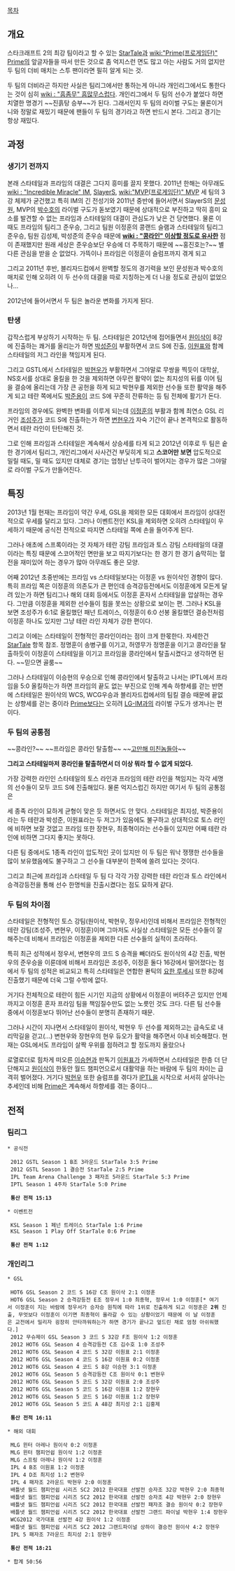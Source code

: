 [[목차]]

== 개요 ==

스타크래프트 2의 최강 팀이라고 할 수 있는 [[StarTale]]과 [[wiki:"Prime(프로게임단)" Prime]]의 앞글자들을 따서 만든 것으로 좀 억지스런 면도 많고 아는 사람도 거의 없지만 두 팀의 더비 매치는 스투 팬이라면 필히 알게 되는 것.

두 팀의 더비라곤 하지만 사실은 팀리그에서만 통하는게 아니라 개인리그에서도 통한다는 것이 심히 [[wiki : "흠좀무" 흠많무]]스럽다. 개인리그에서 두 팀의 선수가 붙었다 하면 치열한 명경기 ~~진흙탕 승부~~가 된다. 그래서인지 두 팀의 라이벌 구도는 물론이거니와 정말로 재밌기 때문에 팬들이 두 팀의 경기라고 하면 반드시 본다. 그리고 경기는 항상 재밌다.

== 과정 ==

=== 생기기 전까지 ===

본래 스타테일과 프라임의 대결은 그다지 흥미를 끌지 못했다. 2011년 한해는 아무래도 [[wiki : "Incredible Miracle" IM]], [[SlayerS]], [[wiki:"MVP(프로게임단)" MVP]] 세 팀의 3강 체제가 굳건했고 특히 IM의 긴 전성기와 2011년 중반에 들어서면서 SlayerS의 [[문성원]], MVP의 [[박수호]]의 라이벌 구도가 돋보였기 때문에 상대적으로 부진하고 딱히 흥미 요소를 발견할 수 없는 프라임과 스타테일의 대결이 관심도가 낮은 건 당연했다. 물론 이 때도 프라임의 팀리그 준우승, 그리고 팀원 이정훈의 콩랜드 슬램과 스타테일의 팀리그 준우승, 팀원 김성제, 박성준의 준우승 때문에 '''[[wiki : "콩라인" 이상할 정도로 유사한]]''' 점이 존재했지만 원래 세상은 준우승보단 우승에 더 주목하기 때문에 ~~홍진호는?~~ 별 다른 관심을 받을 순 없었다. 가뜩이나 프라임은 이정훈이 슬럼프까지 겪게 되고

그리고 2011년 후반, 블리자드컵에서 완벽할 정도의 경기력을 보인 문성원과 박수호의 매치로 인해 오히려 이 두 선수의 대결을 따로 지칭하는게 더 나을 정도로 관심이 없었으나...

2012년에 들어서면서 두 팀은 놀라운 변화를 가지게 된다.

=== 탄생 ===

갑작스럽게 부상하기 시작하는 두 팀. 스타테일은 2012년에 접어들면서 [[원이삭]]이 8강에 진출하는 쾌거를 올리는가 하면 [[박성준]]이 부활하면서 코드 S에 진출, [[이원표]]와 함께 스타테일의 저그 라인을 책임지게 된다.

그리고 GSTL에서 스타테일은 [[박현우]]가 부활하면서 그야말로 무쌍을 찍듯이 대학살, NS호서를 상대로 올킬을 한 것을 제외하면 아무런 활약이 없는 최지성의 뒤를 이어 팀을 결승에 올리는데 가장 큰 공헌을 하게 되고 박현우를 제외한 선수들 또한 활약을 해주게 되고 테란 쪽에서도 [[박준용]]이 코드 S에 꾸준히 잔류하는 등 팀 전체에 활기가 돈다.

프라임의 경우에도 완벽한 변화를 이루게 되는데 [[이정훈]]의 부활과 함께 최연소 GSL 리거인 [[조성주]]가 코드 S에 진출하는가 하면 [[변현우]]가 자숙 기간이 끝나 본격적으로 활동하면서 테란 라인이 탄탄해진 것.

그로 인해 프라임과 스타테일은 계속해서 상승세를 타게 되고 2012년 이후로 두 팀은 숱한 경기에서 팀리그, 개인리그에서 사사건건 부딪히게 되고 '''스코어만 보면''' 압도적으로 밀릴 때도, 밀 때도 있지만 대체로 경기는 엄청난 난투극이 벌어지는 경우가 많은 그야말로 라이벌 구도가 만들어진다.

== 특징 ==

2013년 1월 현재는 프라임이 약간 우세, GSL을 제외한 모든 대회에서 프라임이 상대전적으로 우세를 달리고 있다. 그러나 이벤트전인 KSL을 제외하면 오히려 스타테일이 우세하기 때문에 공식전 전적으로 따지면 스타테일 쪽에 손을 들어주게 된다.

그러나 애초에 스프록이라는 것 자체가 테란 강팀 프라임과 토스 강팀 스타테일의 대결이라는 특징 때문에 스코어적인 면만을 보고 따지기보다는 한 경기 한 경기 숨막히는 혈전을 재미있어 하는 경우가 많아 아무래도 좋은 모양.

어째 2012년 초중반에는 프라임 vs 스타테일보다는 이정훈 vs 원이삭인 경향이 많다. 특히 프라임 쪽은 이정훈의 의존도가 큰 편인데 승격강등전에서도 이정훈에게 모든게 달려 있는가 하면 팀리그나 해외 대회 등에서도 이정훈 혼자서 스타테일을 압살하는 경우다. 그만큼 이정훈을 제외한 선수들이 힘을 못쓰는 상황으로 보이는 편. 그러나 KSL을 보면 조성주가 6:1로 올킬했던 패넌 트레이스, 이정훈이 6:0 선봉 올킬했던 결승전처럼 이정훈 하나도 있지만 그냥 테란 라인 자체가 강한 편이다.

그리고 이에는 스타테일이 전형적인 콩라인이라는 점이 크게 한몫한다. 자세한건 [[StarTale]] 항목 참조. 정명훈이 송병구를 이기고, 허영무가 정명훈을 이기고 콩라인을 탈출하듯이 이정훈이 스타테일을 이기고 프라임을 콩라인에서 탈출시켰다고 생각하면 된다. ~~믿으면 골룸~~

그러나 스타테일이 이승현의 우승으로 인해 콩라인에서 탈출하고 나서는 IPTL에서 프라임을 5:0 올킬하는가 하면 프라임의 끝도 없는 부진으로 인해 계속 하향세를 걷는 반면에 스타테일은 원이삭의 WCS, WCG우승과 블리자드컵에서의 팀킬 결승 때문에 끝없는 상향세를 걷는 중이라 [[Prime]]보다는 오히려 [[LG-IM]]과의 라이벌 구도가 생겨나는 편이다.

=== 두 팀의 공통점 ===

~~콩라인?~~ ~~프라임은 콩라인 탈출함~~ ~~[[고만해 미친놈들아]]~~

'''그리고 스타테일마저 콩라인을 탈출하면서 더 이상 뭐라 할 수 없게 되었다.'''

가장 강력한 라인인 스타테일의 토스 라인과 프라임의 테란 라인을 책임지는 각각 세명의 선수들이 모두 코드 S에 진출해있다. 물론 억지스럽긴 하지만 여기서 두 팀의 공통점은

세 종족 라인이 묘하게 균형이 맞은 듯 하면서도 안 맞다. 스타테일은 최지성, 박준용이라는 두 테란과 박성준, 이원표라는 두 저그가 있음에도 불구하고 상대적으로 토스 라인에 비하면 보잘 것없고 프라임 또한 장현우, 최종혁이라는 선수들이 있지만 어째 테란 라인에 비하면 그다지 좋지는 못하다.

다른 팀 중에서도 1종족 라인이 압도적인 곳이 있지만 이 두 팀은 워낙 쟁쟁한 선수들을 많이 보유했음에도 불구하고 그 선수들 대부분이 한쪽에 쏠려 있다는 것이다.

그리고 최근에 프라임과 스타테일 두 팀 다 각각 가장 강력한 테란 라인과 토스 라인에서 승격강등전을 통해 선수 한명씩을 진출시켰다는 점도 묘하게 같다.

=== 두 팀의 차이점 ===

스타테일은 전형적인 토스 강팀(원이삭, 박현우, 정우서)인데 비해서 프라임은 전형적인 테란 강팀(조성주, 변현우, 이정훈)이며 그마저도 사실상 스타테일은 모든 선수들이 잘해주는데 비해서 프라임은 이정훈을 제외한 다른 선수들의 실적이 초라하다.

특히 최근 성적에서 정우서, 변현우의 코드 S 승격을 빼더라도 원이삭의 4강 진출, 박현우의 준우승을 이룬데에 비해서 프라임은 조성주, 이정훈 둘다 16강에서 떨어졌다는 점에서 두 팀의 성적은 비교되고 특히 스타테일은 연합한 콴틱의 [[요한 루세시]] 또한 8강에 진출했기 때문에 더욱 그럴 수밖에 없다.

거기다 전체적으로 테란이 힘든 시기인 지금의 상황에서 이정훈이 버텨주곤 있지만 언제까지고 이정훈 혼자 프라임 팀을 책임질수만도 없는 노릇인 것도 크다. 다른 팀 선수들 중에서 이정훈보다 뛰어난 선수들이 분명히 존재하기 때문.

그러나 시간이 지나면서 스타테일이 원이삭, 박현우 두 선수를 제외하고는 급속도로 내리막길을 걷고(...) 변현우와 장현우의 현우 듀오가 활약을 해주면서 이내 비슷해졌다. 현재는 GSL에서도 프라임이 살짝 우위를 점하려고 할 정도까지 올랐으나

로열로더로 힘차게 떠오른 [[이승현]]과 판독기 [[이원표]]가 가세하면서 스타테일은 한층 더 단단해지고 [[원이삭]]이 한동안 월드 챔피언으로서 대활약을 하는 바람에 두 팀의 차이는 급격히 벌어졌다. 거기다 [[박현우]] 또한 슬럼프를 겪다가 [[IPTL]]을 시작으로 서서히 살아나는 추세인데 비해 [[Prime]]은 계속해서 하향세를 겪는 중이다...

== 전적 ==

=== 팀리그 ===

 * 공식전

  2012 GSTL Season 1 B조 3라운드 StarTale 3:5 Prime
  2012 GSTL Season 1 결승전 StarTale 2:5 Prime
  IPL Team Arena Challenge 3 패자조 5라운드 StarTale 5:3 Prime
  IPTL Season 1 4주차 StarTale 5:0 Prime

  '''통산 전적 15:13'''

 * 이벤트전

  KSL Season 1 페넌 트레이스 StarTale 1:6 Prime
  KSL Season 1 Play Off StarTale 0:6 Prime

  '''통산 전적 1:12'''

=== 개인리그 ===

 * GSL

  HOT6 GSL Season 2 코드 S 16강 C조 원이삭 2:1 이정훈
  HOT6 GSL Season 2 승격강등전 E조 정우서 1:0 최종혁, 정우서 1:0 이정훈[* 여기서 이정훈이 지는 바람에 정우서가 승자승 원칙에 따라 1위로 진출하게 되고 이정훈은 '''2위''' 진출, 무엇보다 이정훈이 이기면 최종혁이 올라갈 수 있는 상황이었기 때문에 이 날 이정훈은 교전에서 밀리자 굉장히 안타까워하는가 하면 경기가 끝나고 엎드린 채로 엄청 아쉬워했다.]
  2012 무슈제이 GSL Season 3 코드 S 32강 F조 원이삭 1:2 이정훈
  2012 HOT6 GSL Season 4 승격강등전 C조 김수호 1:0 조성주
  2012 HOT6 GSL Season 4 코드 S 32강 이원표 2:1 이정훈
  2012 HOT6 GSL Season 4 코드 S 16강 이원표 0:2 이정훈
  2012 HOT6 GSL Season 4 코드 S 8강 이승현 3:1 이정훈
  2012 HOT6 GSL Season 5 승격강등전 C조 원이삭 0:1 변현우
  2012 HOT6 GSL Season 5 코드 S 32강 이원표 2:0 조성주
  2012 HOT6 GSL Season 5 코드 S 16강 이원표 1:2 장현우
  2012 HOT6 GSL Season 5 코드 S 16강 이원표 1:2 장현우
  2012 HOT6 GSL Season 5 코드 A 48강 최지성 2:1 김홍제

  '''통산 전적 16:11'''


 * 해외 대회

  MLG 윈터 아레나 원이삭 0:2 이정훈
  MLG 윈터 챔피언쉽 원이삭 1:2 이정훈
  MLG 스프링 아레나 원이삭 1:2 이정훈
  IPL 4 B조 이원표 1:2 이정훈
  IPL 4 D조 최지성 1:2 변현우
  IPL 4 패자조 2라운드 박현우 2:0 이정훈
  배틀넷 월드 챔피언쉽 시리즈 SC2 2012 한국대표 선발전 승자조 32강 박현우 2:0 최종혁
  배틀넷 월드 챔피언쉽 시리즈 SC2 2012 한국대표 선발전 승자조 4강 박현우 2:0 장현우
  배틀넷 월드 챔피언쉽 시리즈 SC2 2012 한국대표 선발전 패자조 결승 원이삭 0:2 장현우
  배틀넷 월드 챔피언쉽 시리즈 SC2 2012 한국대표 선발전 그랜드 파이널 박현우 1:4 장현우
  WCG2012 국가대표 선발전 4강 원이삭 1:2 이정훈
  배틀넷 월드 챔피언쉽 시리즈 SC2 2012 그랜드파이널 상하이 결승전 원이삭 4:2 장현우
  IPL 5 패자조 7라운드 최지성 2:1 장현우

  '''통산 전적 18:21'''


 * 합계 50:56

